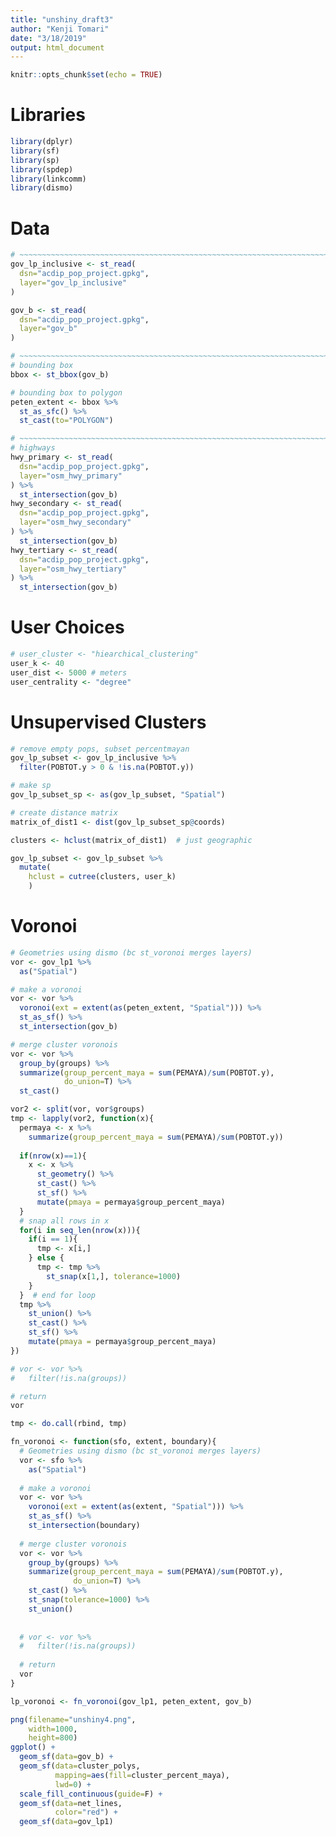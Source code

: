 ```yaml
---
title: "unshiny_draft3"
author: "Kenji Tomari"
date: "3/18/2019"
output: html_document
---
```


```r
knitr::opts_chunk$set(echo = TRUE)
```

# Libraries

```r
library(dplyr)
library(sf)
library(sp)
library(spdep)
library(linkcomm)
library(dismo)
```

# Data

```r
# ~~~~~~~~~~~~~~~~~~~~~~~~~~~~~~~~~~~~~~~~~~~~~~~~~~~~~~~~~~~~~~~~~~~~~~~~~~~~
gov_lp_inclusive <- st_read(
  dsn="acdip_pop_project.gpkg",
  layer="gov_lp_inclusive"
)

gov_b <- st_read(
  dsn="acdip_pop_project.gpkg",
  layer="gov_b"
)

# ~~~~~~~~~~~~~~~~~~~~~~~~~~~~~~~~~~~~~~~~~~~~~~~~~~~~~~~~~~~~~~~~~~~~~~~~~~~~
# bounding box
bbox <- st_bbox(gov_b)

# bounding box to polygon
peten_extent <- bbox %>%
  st_as_sfc() %>%
  st_cast(to="POLYGON")

# ~~~~~~~~~~~~~~~~~~~~~~~~~~~~~~~~~~~~~~~~~~~~~~~~~~~~~~~~~~~~~~~~~~~~~~~~~~~~
# highways
hwy_primary <- st_read(
  dsn="acdip_pop_project.gpkg",
  layer="osm_hwy_primary"
) %>%
  st_intersection(gov_b)
hwy_secondary <- st_read(
  dsn="acdip_pop_project.gpkg",
  layer="osm_hwy_secondary"
) %>%
  st_intersection(gov_b)
hwy_tertiary <- st_read(
  dsn="acdip_pop_project.gpkg",
  layer="osm_hwy_tertiary"
) %>%
  st_intersection(gov_b)
```

# User Choices

```r
# user_cluster <- "hiearchical_clustering"
user_k <- 40
user_dist <- 5000 # meters
user_centrality <- "degree"
```

# Unsupervised Clusters

```r
# remove empty pops, subset percentmayan
gov_lp_subset <- gov_lp_inclusive %>%
  filter(POBTOT.y > 0 & !is.na(POBTOT.y))

# make sp
gov_lp_subset_sp <- as(gov_lp_subset, "Spatial")

# create distance matrix
matrix_of_dist1 <- dist(gov_lp_subset_sp@coords)

clusters <- hclust(matrix_of_dist1)  # just geographic
```

```r
gov_lp_subset <- gov_lp_subset %>%
  mutate(
    hclust = cutree(clusters, user_k)
    )
```

# Voronoi

```r
# Geometries using dismo (bc st_voronoi merges layers)
vor <- gov_lp1 %>%
  as("Spatial")

# make a voronoi
vor <- vor %>%
  voronoi(ext = extent(as(peten_extent, "Spatial"))) %>%
  st_as_sf() %>%
  st_intersection(gov_b)

# merge cluster voronois
vor <- vor %>%
  group_by(groups) %>%
  summarize(group_percent_maya = sum(PEMAYA)/sum(POBTOT.y), 
            do_union=T) %>%
  st_cast()

vor2 <- split(vor, vor$groups)
tmp <- lapply(vor2, function(x){
  permaya <- x %>%
    summarize(group_percent_maya = sum(PEMAYA)/sum(POBTOT.y))
  
  if(nrow(x)==1){
    x <- x %>%
      st_geometry() %>%
      st_cast() %>%
      st_sf() %>%
      mutate(pmaya = permaya$group_percent_maya)
  }
  # snap all rows in x
  for(i in seq_len(nrow(x))){
    if(i == 1){
      tmp <- x[i,]
    } else {
      tmp <- tmp %>%
        st_snap(x[1,], tolerance=1000)
    }
  }  # end for loop
  tmp %>%
    st_union() %>%
    st_cast() %>%
    st_sf() %>%
    mutate(pmaya = permaya$group_percent_maya)
})

# vor <- vor %>%
#   filter(!is.na(groups))

# return
vor

tmp <- do.call(rbind, tmp)
```

```r
fn_voronoi <- function(sfo, extent, boundary){
  # Geometries using dismo (bc st_voronoi merges layers)
  vor <- sfo %>%
    as("Spatial")
  
  # make a voronoi
  vor <- vor %>%
    voronoi(ext = extent(as(extent, "Spatial"))) %>%
    st_as_sf() %>%
    st_intersection(boundary)
  
  # merge cluster voronois
  vor <- vor %>%
    group_by(groups) %>%
    summarize(group_percent_maya = sum(PEMAYA)/sum(POBTOT.y), 
              do_union=T) %>%
    st_cast() %>%
    st_snap(tolerance=1000) %>%
    st_union()
    
  
  # vor <- vor %>%
  #   filter(!is.na(groups))
  
  # return
  vor
}

lp_voronoi <- fn_voronoi(gov_lp1, peten_extent, gov_b)

```

```r
png(filename="unshiny4.png",
    width=1000,
    height=800)
ggplot() +
  geom_sf(data=gov_b) +
  geom_sf(data=cluster_polys,
          mapping=aes(fill=cluster_percent_maya),
          lwd=0) +
  scale_fill_continuous(guide=F) +
  geom_sf(data=net_lines,
          color="red") +
  geom_sf(data=gov_lp1)
```
